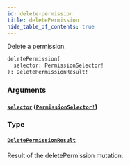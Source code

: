 ```yaml
---
id: delete-permission
title: deletePermission
hide_table_of_contents: true
---
```



Delete a permission.

```graphql
deletePermission(
  selector: PermissionSelector!
): DeletePermissionResult!
```


### Arguments

#### [`selector`](#) ([`PermissionSelector!`](/docs/directory-api-reference/schema/permissions/inputs/permission-selector))




### Type

#### [`DeletePermissionResult`](/docs/directory-api-reference/schema/permissions/objects/delete-permission-result)

Result of the deletePermission mutation.




